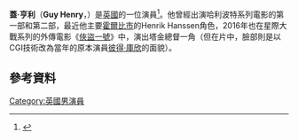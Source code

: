 {{Infobox person
| image                   =
| caption                 =
| birthname               = Guy Henry
| birth_date              = {{birth date and age|1960|10|17|df=yes}}
| birth_place             = [[英國|英國]][[倫敦|倫敦]]
| death_date              =
| death_place             =
| othername               =
| occupation              = 演員
| yearsactive             = 1987–現在
| website                 =
}}
'''蓋·亨利'''（'''Guy Henry'''，{{bd|1960年|10月17日}}）是[[英國|英國]]的一位演員<ref>{{cite news|url=http://chapellane.co.uk/about-us.html|title=Chapel Lane Theatre Company - About Us|first=Thom|last=Harvey-Ball|date=1 February 2015|access-date=2016-03-23|archive-url=https://web.archive.org/web/20160304042214/http://chapellane.co.uk/about-us.html|archive-date=2016-03-04|dead-url=yes}}</ref>。他曾經出演哈利波特系列電影的第一部和第二部，最近他主要[[霍爾比市|霍爾比市]]的Henrik Hanssen角色，2016年也在星際大戰系列的外傳電影《[[俠盜一號|俠盜一號]]》中，演出塔金總督一角（但在片中，臉部則是以CGI技術改為當年的原本演員[[彼得·庫欣|彼得·庫欣]]的面貌）。

==參考資料==
{{Reflist}}
[[Category:英國男演員|Category:英國男演員]]